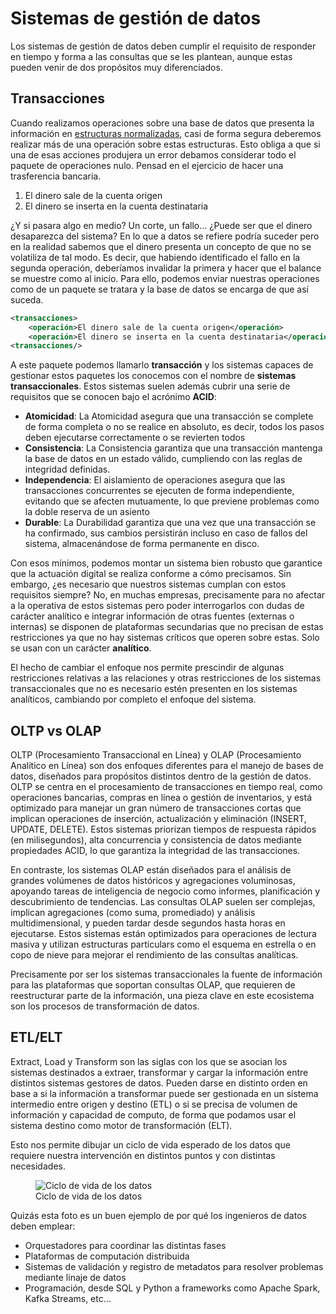 # Sistemas de gestión de datos

Los sistemas de gestión de datos deben cumplir el requisito de responder en tiempo y forma a las consultas que se les plantean, aunque estas pueden venir de dos propósitos muy diferenciados.

## Transacciones

Cuando realizamos operaciones sobre una base de datos que presenta la información en [estructuras normalizadas](../modelado/formasnormales.qmd), casi de forma segura deberemos realizar más de una operación sobre estas estructuras. Esto obliga a que si una de esas acciones produjera un error debamos considerar todo el paquete de operaciones nulo. Pensad en el ejercicio de hacer una trasferencia bancaria.

1. El dinero sale de la cuenta origen
2. El dinero se inserta en la cuenta destinataria

¿Y si pasara algo en medio? Un corte, un fallo... ¿Puede ser que el dinero desaparezca del sistema? En lo que a datos se refiere podría suceder pero en la realidad sabemos que el dinero presenta un concepto de que no se volatiliza de tal modo. Es decir, que habiendo identificado el fallo en la segunda operación, deberíamos invalidar la primera y hacer que el balance se muestre como al inicio. Para ello, podemos enviar nuestras operaciones como de un paquete se tratara y la base de datos se encarga de que así suceda.

```xml
<transacciones>
    <operación>El dinero sale de la cuenta origen</operación>
    <operación>El dinero se inserta en la cuenta destinataria</operación>
<transacciones/>
```

A este paquete podemos llamarlo **transacción** y los sistemas capaces de gestionar estos paquetes los conocemos con el nombre de **sistemas transaccionales**. Estos sistemas suelen además cubrir una serie de requisitos que se conocen bajo el acrónimo **ACID**:

* **Atomicidad**:  La Atomicidad asegura que una transacción se complete de forma completa o no se realice en absoluto, es decir, todos los pasos deben ejecutarse correctamente o se revierten todos
* **Consistencia**: La Consistencia garantiza que una transacción mantenga la base de datos en un estado válido, cumpliendo con las reglas de integridad definidas.
* **Independencia**: El aislamiento  de operaciones asegura que las transacciones concurrentes se ejecuten de forma independiente, evitando que se afecten mutuamente, lo que previene problemas como la doble reserva de un asiento
* **Durable**: La Durabilidad garantiza que una vez que una transacción se ha confirmado, sus cambios persistirán incluso en caso de fallos del sistema, almacenándose de forma permanente en disco.

Con esos mínimos, podemos montar un sistema bien robusto que garantice que la actuación digital se realiza conforme a cómo precisamos. Sin embargo, ¿es necesario que nuestros sistemas cumplan con estos requisitos siempre? No, en muchas empresas, precisamente para no afectar a la operativa de estos sistemas pero poder interrogarlos con dudas de carácter analítico e integrar información de otras fuentes (externas o internas) se disponen de plataformas secundarias que no precisan de estas restricciones ya que no hay sistemas críticos que operen sobre estas. Solo se usan con un carácter **analítico**.

El hecho de cambiar el enfoque nos permite prescindir de algunas restricciones relativas a las relaciones y otras restricciones de los sistemas transaccionales que no es necesario estén presenten en los sistemas analíticos, cambiando por completo el enfoque del sistema.

## OLTP vs OLAP

OLTP (Procesamiento Transaccional en Línea) y OLAP (Procesamiento Analítico en Línea) son dos enfoques diferentes para el manejo de bases de datos, diseñados para propósitos distintos dentro de la gestión de datos. OLTP se centra en el procesamiento de transacciones en tiempo real, como operaciones bancarias, compras en línea o gestión de inventarios, y está optimizado para manejar un gran número de transacciones cortas que implican operaciones de inserción, actualización y eliminación (INSERT, UPDATE, DELETE). Estos sistemas priorizan tiempos de respuesta rápidos (en milisegundos), alta concurrencia y consistencia de datos mediante propiedades ACID, lo que garantiza la integridad de las transacciones.

En contraste, los sistemas OLAP están diseñados para el análisis de grandes volúmenes de datos históricos y agregaciones voluminosas, apoyando tareas de inteligencia de negocio como informes, planificación y descubrimiento de tendencias. Las consultas OLAP suelen ser complejas, implican agregaciones (como suma, promediado) y análisis multidimensional, y pueden tardar desde segundos hasta horas en ejecutarse. Estos sistemas están optimizados para operaciones de lectura masiva y utilizan estructuras particulars como el esquema en estrella o en copo de nieve para mejorar el rendimiento de las consultas analíticas.

Precisamente por ser los sistemas transaccionales la fuente de información para las plataformas que soportan consultas OLAP, que requieren de reestructurar parte de la información, una pieza clave en este ecosistema son los procesos de transformación de datos.

## ETL/ELT

Extract, Load y Transform son las siglas con los que se asocian los sistemas destinados a extraer, transformar y cargar la información entre distintos sistemas gestores de datos. Pueden darse en distinto orden en base a si la información a transformar puede ser gestionada en un sistema intermedio entre origen y destino (ETL) o si se precisa de volumen de información y capacidad de computo, de forma que podamos usar el sistema destino como motor de transformación (ELT).

Esto nos permite dibujar un ciclo de vida esperado de los datos que requiere nuestra intervención en distintos puntos y con distintas necesidades.

![Ciclo de vida de los datos](../../assets/data-lifecycle.png)

Quizás esta foto es un buen ejemplo de por qué los ingenieros de datos deben emplear:

* Orquestadores para coordinar las distintas fases
* Plataformas de computación distribuida
* Sistemas de validación y registro de metadatos para resolver problemas mediante linaje de datos
* Programación, desde SQL y Python a frameworks como Apache Spark, Kafka Streams, etc...